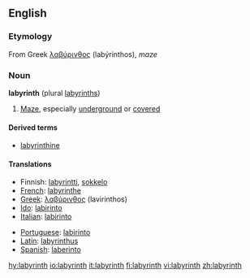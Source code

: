==English==

===Etymology===
From Greek [[λαβύρινθος]] (labýrinthos), ''maze''

===Noun===
'''labyrinth''' (plural [[labyrinths]])
# [[maze|Maze]], especially [[underground]] or [[covered]]

====Derived terms====
*[[labyrinthine]]

====Translations====
{{top}}
*Finnish: [[labyrintti]], [[sokkelo]]
*[[French]]: [[labyrinthe]]
*[[Greek]]: [[λαβύρινθος]] (lavirinthos) {{m}}
*[[Ido]]: [[labirinto]]
*[[Italian]]: [[labirinto]] {{m}}
{{mid}}
*[[Portuguese]]: [[labirinto]] {{m}}
*[[Latin]]: [[labyrinthus]]
*[[Spanish]]: [[laberinto]] {{m}}
{{bottom}}

[[hy:labyrinth]]
[[io:labyrinth]]
[[it:labyrinth]]
[[fi:labyrinth]]
[[vi:labyrinth]]
[[zh:labyrinth]]